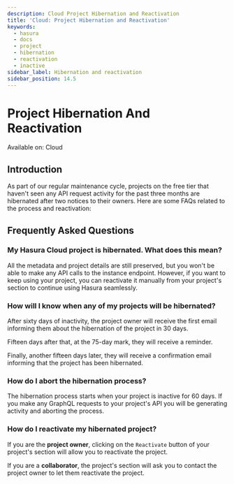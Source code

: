 ```yaml
---
description: Cloud Project Hibernation and Reactivation
title: 'Cloud: Project Hibernation and Reactivation'
keywords:
  - hasura
  - docs
  - project
  - hibernation
  - reactivation
  - inactive
sidebar_label: Hibernation and reactivation
sidebar_position: 14.5
---
```



# Project Hibernation And Reactivation

<div className='badge badge--primary heading-badge'>Available on: Cloud</div>

## Introduction

As part of our regular maintenance cycle, projects on the free tier that haven't seen any API request activity for the
past three months are hibernated after two notices to their owners. Here are some FAQs related to the process and
reactivation:

## Frequently Asked Questions

### My Hasura Cloud project is hibernated. What does this mean?

All the metadata and project details are still preserved, but you won't be able to make any API calls to the instance
endpoint. However, if you want to keep using your project, you can reactivate it manually from your project's section to
continue using Hasura seamlessly.

### How will I know when any of my projects will be hibernated?

After sixty days of inactivity, the project owner will receive the first email informing them about the hibernation of
the project in 30 days.

Fifteen days after that, at the 75-day mark, they will receive a reminder.

Finally, another fifteen days later, they will receive a confirmation email informing that the project has been
hibernated.

### How do I abort the hibernation process?

The hibernation process starts when your project is inactive for 60 days. If you make any GraphQL requests to your
project's API you will be generating activity and aborting the process.

### How do I reactivate my hibernated project?

If you are the **project owner**, clicking on the `Reactivate` button of your project's section will allow you to
reactivate the project.

<Thumbnail
  src='/img/projects/reactivation-owner.png'
  alt='Hibernated project as seen by the project owner'
  width='1199px'
/>

If you are a **collaborator**, the project's section will ask you to contact the project owner to let them reactivate
the project.

<Thumbnail
  src='/img/projects/reactivation-collaborator.png'
  alt='Hibernated project as seen by a collaborator'
  width='1199px'
/>
